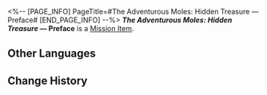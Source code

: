 <%-- [PAGE_INFO]
PageTitle=#The Adventurous Moles: Hidden Treasure — Preface#
[END_PAGE_INFO] --%>
{{Item Infobox
|title       = ''The Adventurous Moles: Hidden Treasure'' &mdash; Preface
|id          = 140169
|image       = Item Jarilo-VI Readable.png{{subst:void|<!--$UPLOAD:<<SpriteOutput/ItemFigures/190002.png>-<Item Jarilo-VI Readable.png>-<Item Icons>>-->}}
|type        = Mission Item
|invCategory = Missions
|rarity      = 3
|effect      = 
|description = A few pages from a children's adventure book very popular in Belobog.
}}
{{Description|''"The Moles, the Moles, are brilliant and strong! The Moles, the Moles, take the reins!"''}}
'''''The Adventurous Moles: Hidden Treasure'' &mdash; Preface''' is a [[Mission Item]].

==Other Languages==
{{Other Languages
|en   = ''The Adventurous Moles: Hidden Treasure'' &mdash; Preface
|zhs  = 《冒险鼹鼠队：隐形的宝藏》前言
|zht  = 《冒險鼴鼠隊：隱形的寶藏》前言
|ja   = 『モグラ冒険隊・見えない宝物』序文
|ko   = ≪두더지 모험단: 숨겨진 보물≫ 머리말
|es   = Prólogo de «Los topos aventureros: el tesoro invisible»
|fr   = ''Les Taupes aventurières&nbsp;: Le trésor caché'' &mdash; Préface
|ru   = Кроты-приключенцы: Спрятанное сокровище. Предисловие
|th   = "การผจญภัยของแก๊งตัวตุ่น: สมบัติเร้นลับ" - คำนำ
|vi   = "Đội Chuột Chũi Phiêu Lưu: Kho Báu Ẩn Giấu" - Lời Mở Đầu
|de   = „Die abenteuerlustigen Maulwürfe: Verborgener Schatz“ – Vorwort
|id   = "Petualang The Moles: Harta Karun Tersembunyi" &mdash; Kata Pengantar
|pt   = "As Toupeiras Aventureiras: Tesouro Escondido" &mdash; Prefácio
}}

==Change History==
{{Change History|1.0}}